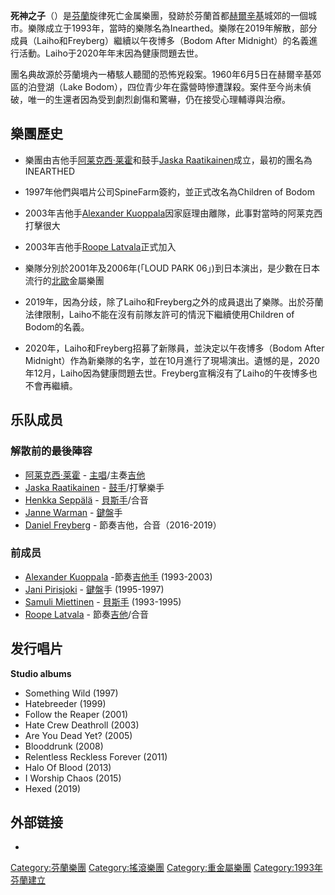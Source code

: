 {{noteTA
|G1=Music
}}
{{Infobox musical artist
| Name = Children of Bodom   
| Img =   Masters of Rock 2007 - Children of Bodom - 08.jpg
| Img_capt = Children of Bodom, Masters of Rock 2007   
| Img_size = 
| Landscape =    
| Background = group_or_band   
| Alias =    
| Origin = [[芬蘭|芬蘭]]
| Genre = [[死亡旋律金属|死亡旋律金属]]
| Years_active = 1993 – 2019  
| Label = [[Nuclear_Blast|Nuclear Blast]]<br />[[Spinefarm_Records|Spinefarm Records]]<br />[[Century_Media|Century Media]]   
| Associated_acts = [[Sinergy|Sinergy]]<br />[[Kylähullut|Kylähullut]]<br />[[Warmen|Warmen]]   
| URL = {{URL|http://www.cobhc.com/}} 
| Current_members = [[阿莱克西·莱霍|阿莱克西·莱霍]]<br />[[Roope_Latvala|Roope Latvala]]<br />[[Janne_Wirman|Janne Wirman]]<br />[[Henkka_Seppälä|Henkka Seppälä]]<br />[[Jaska_Raatikainen|Jaska Raatikainen]]   
| Past_members = [[Alexander_Kuoppala|Alexander Kuoppala]]<br />Jani Pirisjoki<br />Samuli Miettinen   
}} 

'''死神之子'''（{{lang-en|Children of Bodom}}）是[[芬蘭|芬蘭]]旋律死亡金属樂團，發跡於芬蘭首都[[赫爾辛基|赫爾辛基]]城郊的一個城市。樂隊成立于1993年，當時的樂隊名為Inearthed。樂隊在2019年解散，部分成員（Laiho和Freyberg）繼續以午夜博多（Bodom After Midnight）的名義進行活動。Laiho于2020年年末因為健康問題去世。

團名典故源於芬蘭境內一樁駭人聽聞的恐怖兇殺案。1960年6月5日在赫爾辛基郊區的泊登湖（Lake Bodom），四位青少年在露營時慘遭謀殺。案件至今尚未偵破，唯一的生還者因為受到劇烈創傷和驚嚇，仍在接受心理輔導與治療。

== 樂團歷史 ==

* 樂團由吉他手[[阿莱克西·莱霍|阿莱克西·莱霍]]和鼓手[[Jaska_Raatikainen|Jaska Raatikainen]]成立，最初的團名為INEARTHED

* 1997年他們與唱片公司SpineFarm簽約，並正式改名為Children of Bodom

* 2003年吉他手[[Alexander_Kuoppala|Alexander Kuoppala]]因家庭理由離隊，此事對當時的阿莱克西打擊很大

* 2003年吉他手[[Roope_Latvala|Roope Latvala]]正式加入

* 樂隊分別於2001年及2006年(「LOUD PARK 06」)到日本演出，是少數在日本流行的[[北歐|北歐]]金屬樂團

* 2019年，因為分歧，除了Laiho和Freyberg之外的成員退出了樂隊。出於芬蘭法律限制，Laiho不能在沒有前隊友許可的情況下繼續使用Children of Bodom的名義。

* 2020年，Laiho和Freyberg招募了新隊員，並決定以午夜博多（Bodom After Midnight）作為新樂隊的名字，並在10月進行了現場演出。遺憾的是，2020年12月，Laiho因為健康問題去世。Freyberg宣稱沒有了Laiho的午夜博多也不會再繼續。

== 乐队成员 ==
=== 解散前的最後陣容 ===
* [[阿莱克西·莱霍|阿莱克西·莱霍]] -  [[主唱|主唱]]/主奏[[吉他|吉他]]
* [[Jaska_Raatikainen|Jaska Raatikainen]] - [[鼓手|鼓手]]/打擊樂手
* [[Henkka_Seppälä|Henkka Seppälä]] -  [[貝斯手|貝斯手]]/合音
* [[Janne_Warman|Janne Warman]] -  [[鍵盤|鍵盤]]手
* [[Daniel_Freyberg|Daniel Freyberg]] -  節奏吉他，合音（2016-2019）

=== 前成员 ===
* [[Alexander_Kuoppala|Alexander Kuoppala]] -節奏[[吉他手|吉他手]] (1993-2003) 
* [[Jani_Pirisjoki|Jani Pirisjoki]] - [[鍵盤|鍵盤]]手 (1995-1997) 
* [[Samuli_Miettinen|Samuli Miettinen]] - [[貝斯手|貝斯手]] (1993-1995)
* [[Roope_Latvala|Roope Latvala]] -  節奏[[吉他|吉他]]/合音

== 发行唱片 ==
'''Studio albums'''

* Something Wild (1997)
* Hatebreeder (1999)
* Follow the Reaper (2001)
* Hate Crew Deathroll (2003)
* Are You Dead Yet? (2005)
* Blooddrunk (2008)
* Relentless Reckless Forever (2011)
* Halo Of Blood (2013)
* I Worship Chaos (2015)
* Hexed (2019)

== 外部链接 ==
{{commonscat|Children of Bodom}}
* {{Official website|http://www.cobhc.com/}}

{{DEFAULTSORT:Children of Bodom}}

[[Category:芬蘭樂團|Category:芬蘭樂團]]
[[Category:搖滾樂團|Category:搖滾樂團]]
[[Category:重金屬樂團|Category:重金屬樂團]]
[[Category:1993年芬蘭建立|Category:1993年芬蘭建立]]